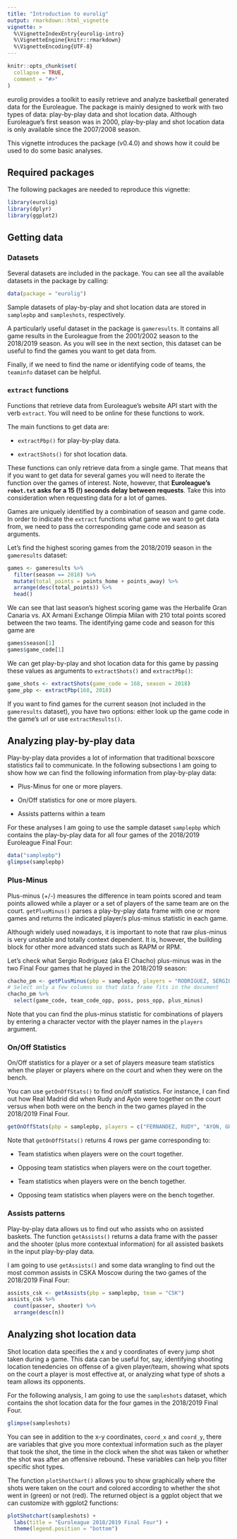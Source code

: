 ```yaml
---
title: "Introduction to eurolig"
output: rmarkdown::html_vignette
vignette: >
  %\VignetteIndexEntry{eurolig-intro}
  %\VignetteEngine{knitr::rmarkdown}
  %\VignetteEncoding{UTF-8}
---
```


```r
knitr::opts_chunk$set(
  collapse = TRUE,
  comment = "#>"
)
```

eurolig provides a toolkit to easily retrieve and analyze basketball generated data for the Euroleague. The package is mainly designed to work with two types of data: play-by-play data and shot location data. Although Euroleague's first season was in 2000, play-by-play and shot location data is only available since the 2007/2008 season.

This vignette introduces the package (v0.4.0) and shows how it could be used to do some basic analyses.

## Required packages

The following packages are needed to reproduce this vignette:

```r
library(eurolig)
library(dplyr)
library(ggplot2)
```

## Getting data

### Datasets

Several datasets are included in the package. You can see all the available datasets in the package by calling:
```r
data(package = "eurolig")
```


Sample datasets of play-by-play and shot location data are stored in `samplepbp` and `sampleshots`, respectively.

A particularly useful dataset in the package is `gameresults`. It contains all game results in the Euroleague from the 2001/2002 season to the 2018/2019 season. As you will see in the next section, this dataset can be useful to find the games you want to get data from.

Finally, if we need to find the name or identifying code of teams, the `teaminfo` dataset can be helpful.


### `extract` functions

Functions that retrieve data from Euroleague's website API start with the verb `extract`. You will need to be online for these functions to work.

The main functions to get data are:

* `extractPbp()` for play-by-play data.

* `extractShots()` for shot location data.

These functions can only retrieve data from a single game. That means that if you want to get data for several games you will need to iterate the function over the games of interest. Note, however, that **Euroleague's `robot.txt` asks for a 15 (!) seconds delay between requests**. Take this into consideration when requesting data for a lot of games.

Games are uniquely identified by a combination of season and game code. In order to indicate the `extract` functions what game we want to get data from, we need to pass the corresponding game code and season as arguments.

Let's find the highest scoring games from the 2018/2019 season in the `gameresults` dataset:
```r
games <- gameresults %>% 
  filter(season == 2018) %>% 
  mutate(total_points = points_home + points_away) %>% 
  arrange(desc(total_points)) %>% 
  head()
```

We can see that last season's highest scoring game was the Herbalife Gran Canaria vs. AX Armani Exchange Olimpia Milan with 210 total points scored between the two teams. The identifying game code and season for this game are
```r
games$season[1]
games$game_code[1]
```

We can get play-by-play and shot location data for this game by passing these values as arguments to `extractShots()` and `extractPbp()`:
```r
game_shots <- extractShots(game_code = 168, season = 2018)
game_pbp <- extractPbp(168, 2018)
```

If you want to find games for the current season (not included in the `gameresults` dataset), you have two options: either look up the game code in the game's url or use `extractResults()`.


## Analyzing play-by-play data

Play-by-play data provides a lot of information that traditional boxscore statistics fail to communicate. In the following subsections I am going to show how we can find the following information from play-by-play data:

* Plus-Minus for one or more players.

* On/Off statistics for one or more players.

* Assists patterns within a team

For these analyses I am going to use the sample dataset `samplepbp` which contains the play-by-play data for all four games of the 2018/2019 Euroleague Final Four:
```r
data("samplepbp")
glimpse(samplepbp)
```


### Plus-Minus

Plus-minus (+/-) measures the difference in team points scored and team points allowed while a player or a set of players of the same team are on the court. `getPlusMinus()` parses a play-by-play data frame with one or more games and returns the indicated player/s plus-minus statistic in each game.

Although widely used nowadays, it is important to note that raw plus-minus is very unstable and totally context dependent. It is, however, the building block for other more advanced stats such as RAPM or RPM.

Let's check what Sergio Rodriguez (aka El Chacho) plus-minus was in the two Final Four games that he played in the 2018/2019 season:
```r
chacho_pm <- getPlusMinus(pbp = samplepbp, players = "RODRIGUEZ, SERGIO")
# Select only a few columns so that data frame fits in the document
chacho_pm %>% 
  select(game_code, team_code_opp, poss, poss_opp, plus_minus)
```

Note that you can find the plus-minus statistic for combinations of players by entering a character vector with the player names in the `players` argument.

### On/Off Statistics

On/Off statistics for a player or a set of players measure team statistics when the player or players where on the court and when they were on the bench.

You can use `getOnOffStats()` to find on/off statistics. For instance, I can find out how Real Madrid did when Rudy and Ayón were together on the court versus when both were on the bench in the two games played in the 2018/2019 Final Four.
```r
getOnOffStats(pbp = samplepbp, players = c("FERNANDEZ, RUDY", "AYON, GUSTAVO"))
```

Note that `getOnOffStats()` returns 4 rows per game corresponding to:

* Team statistics when players were on the court together.

* Opposing team statistics when players were on the court together.

* Team statistics when players were on the bench together.

* Opposing team statistics when players were on the bench together.


### Assists patterns

Play-by-play data allows us to find out who assists who on assisted baskets. The function `getAssists()` returns a data frame with the passer and the shooter (plus more contextual information) for all assisted baskets in the input play-by-play data.

I am going to use `getAssists()` and some data wrangling to find out the most common assists in CSKA Moscow during the two games of the 2018/2019 Final Four:
```r
assists_csk <- getAssists(pbp = samplepbp, team = "CSK")
assists_csk %>% 
  count(passer, shooter) %>% 
  arrange(desc(n))
```



## Analyzing shot location data

Shot location data specifies the x and y coordinates of every jump shot taken during a game. This data can be useful for, say, identifying shooting location tenedencies on offense of a given player/team, showing what spots on the court a player is most effective at, or analyzing what type of shots a team allows its opponents.

For the following analysis, I am going to use the `sampleshots` dataset, which contains the shot location data for the four games in the 2018/2019 Final Four.

```r
glimpse(sampleshots)
```

You can see in addition to the x-y coordinates, `coord_x` and `coord_y`, there are variables that give you more contextual information such as the player that took the shot, the time in the clock when the shot was taken or whether the shot was after an offensive rebound. These variables can help you filter specific shot types.

The function `plotShotChart()` allows you to show graphically where the shots were taken on the court and colored according to whether the shot went in (green) or not (red). The returned object is a ggplot object that we can customize with ggplot2 functions:
```r
plotShotchart(sampleshots) +
  labs(title = "Euroleague 2018/2019 Final Four") +
  theme(legend.position = "bottom")
```


